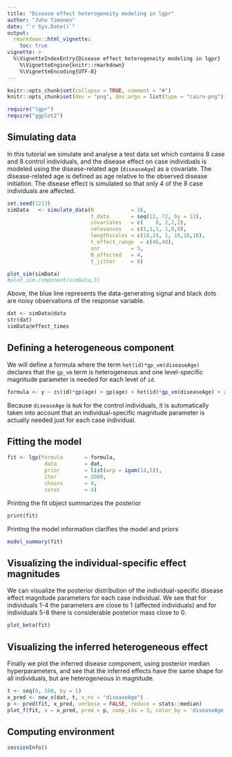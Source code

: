 ```yaml
---
title: "Disease effect heterogeneity modeling in lgpr"
author: "Juho Timonen"
date: "`r Sys.Date()`"
output: 
  rmarkdown::html_vignette:
    toc: true
vignette: >
  %\VignetteIndexEntry{Disease effect heterogeneity modeling in lgpr}
    %\VignetteEngine{knitr::rmarkdown}
    %\VignetteEncoding{UTF-8}
---
```


```r
knitr::opts_chunk$set(collapse = TRUE, comment = "#")
knitr::opts_chunk$set(dev = "png", dev.args = list(type = "cairo-png"))
```

```r
require("lgpr")
require("ggplot2")
```

## Simulating data

In this tutorial we simulate and analyse a test data set which contains 8 case and 8 control individuals, and the disease effect on case individuals is modeled using
the disease-related age (`diseaseAge`) as a covariate. The disease-related age is defined as age relative to the observed disease initiation. The disease effect is simulated so that
only 4 of the 8 case individuals are affected.

```r
set.seed(1213)
simData   <- simulate_data(N            = 16,
                           t_data       = seq(12, 72, by = 12),
                           covariates   = c(    0, 2,2,2),
                           relevances   = c(1,1,1, 1,0,0),
                           lengthscales = c(18,24, 1, 18,18,18),
                           t_effect_range  = c(46,48),
                           snr          = 5,
                           N_affected   = 4,
                           t_jitter     = 0)

plot_sim(simData)
#plot_sim.component(simData,3)
```
Above, the blue line represents the data-generating signal and black dots are
noisy observations of the response variable.

```r
dat <- simData@data
str(dat)
simData@effect_times
```

## Defining a heterogeneous component

We will define a formula where the term `het(id)*gp_vm(diseaseAge)`
declares that the `gp_vm` term is heterogeneous and one level-specific magnitude parameter is needed for each level of `id`.

```r
formula <- y ~ zs(id)*gp(age) + gp(age) + het(id)*gp_vm(diseaseAge) + zs(z1)*gp(age) + zs(z2)*gp(age) + zs(z3)*gp(age)
```

Because `diseaseAge` is `NaN` for the control individuals, it is automatically taken into account that an individual-specific magnitude parameter is actually needed just for each case individual.

## Fitting the model

```r
fit <- lgp(formula       = formula,
            data         = dat,
            prior        = list(wrp = igam(14,5)),
            iter         = 2000,
            chains       = 4,
            cores        = 4)
```

Printing the fit object summarizes the posterior
```r
print(fit)
```

Printing the model information clarifies the model and priors
```r
model_summary(fit)
```

## Visualizing the individual-specific effect magnitudes
We can visualize the posterior distribution of the individual-specific disease effect magnitude parameters for each case individual. We see
that for individuals 1-4 the parameters are close to 1 (affected individuals)
and for individuals 5-8 there is considerable posterior mass close to 0.
```r
plot_beta(fit)
```

## Visualizing the inferred heterogeneous effect
Finally we plot the inferred disease component, using posterior median
hyperparameters, and see that the inferred effects have the same shape for all individuals, but are heterogeneous in magnitude.
```r
t <- seq(0, 100, by = 1)
x_pred <- new_x(dat, t, x_ns = "diseaseAge")
p <- pred(fit, x_pred, verbose = FALSE, reduce = stats::median)
plot_f(fit, x = x_pred, pred = p, comp_idx = 3, color_by = 'diseaseAge')
```

## Computing environment

```r
sessionInfo()
```